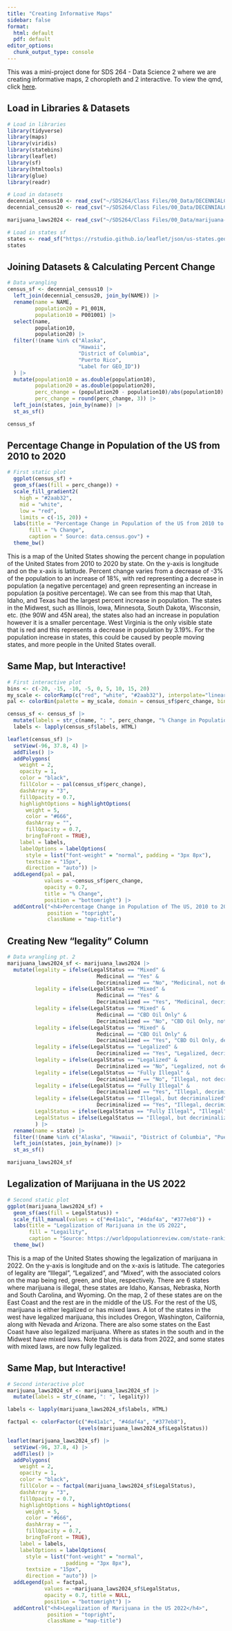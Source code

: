 ```yaml
---
title: "Creating Informative Maps"
sidebar: false
format:
  html: default
  pdf: default
editor_options: 
  chunk_output_type: console
---
```


This was a mini-project done for SDS 264 - Data Science 2 where we are creating informative maps, 2 choropleth and 2 interactive. To view the qmd, click [here](https://github.com/proback/264_fall_2024/blob/main/02_maps.qmd).

## Load in Libraries & Datasets

```r
# Load in libraries
library(tidyverse)
library(maps)
library(viridis)
library(statebins)
library(leaflet)
library(sf)
library(htmltools)
library(glue)
library(readr)
```

```r
# Load in datasets
decennial_census10 <- read_csv("~/SDS264/Class Files/00_Data/DECENNIALCD1162010.P1-Data.csv")
decennial_census20 <- read_csv("~/SDS264/Class Files/00_Data/DECENNIALCD1182020.P1-Data.csv")

marijuana_laws2024 <- read_csv("~/SDS264/Class Files/00_Data/marijuana-laws-by-state-2024.csv")
```

```r
# Load in states sf
states <- read_sf("https://rstudio.github.io/leaflet/json/us-states.geojson")  #<2>
states
```

## Joining Datasets & Calculating Percent Change

```r
# Data wrangling
census_sf <- decennial_census10 |>
  left_join(decennial_census20, join_by(NAME)) |>
  rename(name = NAME,
         population20 = P1_001N,
         population10 = P001001) |>
  select(name, 
         population10, 
         population20) |>
  filter(!(name %in% c("Alaska", 
                       "Hawaii", 
                       "District of Columbia", 
                       "Puerto Rico", 
                       "Label for GEO_ID"))
  ) |>
  mutate(population10 = as.double(population10),
         population20 = as.double(population20),
         perc_change = (population20 - population10)/abs(population10) * 100,
         perc_change = round(perc_change, 3)) |>
  left_join(states, join_by(name)) |>
  st_as_sf()

census_sf
```

## Percentage Change in Population of the US from 2010 to 2020

```r
# First static plot
  ggplot(census_sf) +
  geom_sf(aes(fill = perc_change)) +
  scale_fill_gradient2(
    high = "#2aab32", 
    mid = "white",
    low = "red",
    limits = c(-15, 20)) +
  labs(title = "Percentage Change in Population of the US from 2010 to 2020",
       fill = "% Change",
       caption = " Source: data.census.gov") +
  theme_bw()
```

This is a map of the United States showing the percent change in population of the United States from 2010 to 2020 by state. On the y-axis is longitude and on the x-axis is latitude. Percent change varies from a decrease of -3% of the population to an increase of 18%, with red representing a decrease in population (a negative percentage) and green representing an increase in population (a positive percentage). We can see from this map that Utah, Idaho, and Texas had the largest percent increase in population. The states in the Midwest, such as Illinois, Iowa, Minnesota, South Dakota, Wisconsin, etc. (the 90W and 45N area), the states also had an increase in population however it is a smaller percentage. West Virginia is the only visible state that is red and this represents a decrease in population by 3.19%. For the population increase in states, this could be caused by people moving states, and more people in the United States overall. 

## Same Map, but Interactive!

```r
# First interactive plot
bins <- c(-20, -15, -10, -5, 0, 5, 10, 15, 20)
my_scale <- colorRamp(c("red", "white", "#2aab32"), interpolate="linear")
pal <- colorBin(palette = my_scale, domain = census_sf$perc_change, bins = bins)

census_sf <- census_sf |>
  mutate(labels = str_c(name, ": ", perc_change, "% Change in Population"))
  labels <- lapply(census_sf$labels, HTML)

leaflet(census_sf) |>
  setView(-96, 37.8, 4) |>
  addTiles() |>
  addPolygons(
    weight = 2,
    opacity = 1,
    color = "black",
    fillColor = ~ pal(census_sf$perc_change),
    dashArray = "3",
    fillOpacity = 0.7,
    highlightOptions = highlightOptions(
      weight = 5,
      color = "#666",
      dashArray = "",
      fillOpacity = 0.7,
      bringToFront = TRUE),
    label = labels,
    labelOptions = labelOptions(
      style = list("font-weight" = "normal", padding = "3px 8px"),
      textsize = "15px",
      direction = "auto")) |>
  addLegend(pal = pal, 
            values = ~census_sf$perc_change, 
            opacity = 0.7, 
            title = "% Change", 
            position = "bottomright") |>
  addControl("<h4>Percentage Change in Population of The US, 2010 to 2020</h4>", 
             position = "topright", 
             className = "map-title")

```

## Creating New "legality" Column

```r
# Data wrangling pt. 2
marijuana_laws2024_sf <- marijuana_laws2024 |>
  mutate(legality = ifelse(LegalStatus == "Mixed" & 
                             Medicinal == "Yes" & 
                             Decriminalized == "No", "Medicinal, not decriminalized", LegalStatus),
         legality = ifelse(LegalStatus == "Mixed" & 
                             Medicinal == "Yes" & 
                             Decriminalized == "Yes", "Medicinal, decriminalized", legality),
         legality = ifelse(LegalStatus == "Mixed" & 
                             Medicinal == "CBD Oil Only" & 
                             Decriminalized == "No", "CBD Oil Only, not decriminalized", legality),
         legality = ifelse(LegalStatus == "Mixed" & 
                             Medicinal == "CBD Oil Only" & 
                             Decriminalized == "Yes", "CBD Oil Only, decriminalized", legality),
         legality = ifelse(LegalStatus == "Legalized" & 
                             Decriminalized == "Yes", "Legalized, decriminalized", legality),
         legality = ifelse(LegalStatus == "Legalized" & 
                             Decriminalized == "No", "Legalized, not decriminalized", legality),
         legality = ifelse(LegalStatus == "Fully Illegal" & 
                             Decriminalized == "No", "Illegal, not decriminalized", legality),
         legality = ifelse(LegalStatus == "Fully Illegal" & 
                             Decriminalized == "Yes", "Illegal, decriminalized", legality),
         legality = ifelse(LegalStatus == "Illegal, but decriminalized" & 
                             Decriminalized == "Yes", "Illegal, decriminalized", legality),
         LegalStatus = ifelse(LegalStatus == "Fully Illegal", "Illegal", LegalStatus),
         LegalStatus = ifelse(LegalStatus == "Illegal, but decriminalized", "Illegal", LegalStatus)
         ) |>
  rename(name = state) |>
  filter(!(name %in% c("Alaska", "Hawaii", "District of Columbia", "Puerto Rico"))) |>
  left_join(states, join_by(name)) |>
  st_as_sf()

marijuana_laws2024_sf
```

## Legalization of Marijuana in the US 2022

```r
# Second static plot
ggplot(marijuana_laws2024_sf) +
  geom_sf(aes(fill = LegalStatus)) +
  scale_fill_manual(values = c("#e41a1c", "#4daf4a", "#377eb8")) +
  labs(title = "Legalization of Marijuana in the US 2022",
       fill = "Legaility",
       caption = "Source: https://worldpopulationreview.com/state-rankings/marijuana-laws-by-state") +
  theme_bw()
```

This is a map of the United States showing the legalization of marijuana in 2022. On the y-axis is longitude and on the x-axis is latitude. The categories of legality are "Illegal", "Legalized", and "Mixed", with the associated colors on the map being red, green, and blue, respectively. There are 6 states where marijuana is illegal, these states are Idaho, Kansas, Nebraska, North and South Carolina, and Wyoming. On the map, 2 of these states are on the East Coast and the rest are in the middle of the US. For the rest of the US, marijuana is either legalized or has mixed laws. A lot of the states in the west have legalized marijuana, this includes Oregon, Washington, California, along with Nevada and Arizona. There are also some states on the East Coast have also legalized marijuana. Where as states in the south and in the Midwest have mixed laws. Note that this is data from 2022, and some states with mixed laws, are now fully legalized.

## Same Map, but Interactive!

```r
# Second interactive plot
marijuana_laws2024_sf <- marijuana_laws2024_sf |>
  mutate(labels = str_c(name, ": ", legality))

labels <- lapply(marijuana_laws2024_sf$labels, HTML)

factpal <- colorFactor(c("#e41a1c", "#4daf4a", "#377eb8"), 
                       levels(marijuana_laws2024_sf$LegalStatus))

leaflet(marijuana_laws2024_sf) |>
  setView(-96, 37.8, 4) |>
  addTiles() |>
  addPolygons(
    weight = 2,
    opacity = 1,
    color = "black",
    fillColor = ~ factpal(marijuana_laws2024_sf$LegalStatus),
    dashArray = "3",
    fillOpacity = 0.7,
    highlightOptions = highlightOptions(
      weight = 5,
      color = "#666",
      dashArray = "",
      fillOpacity = 0.7,
      bringToFront = TRUE),
    label = labels,
    labelOptions = labelOptions(
      style = list("font-weight" = "normal", 
                   padding = "3px 8px"),
      textsize = "15px",
      direction = "auto")) |>
  addLegend(pal = factpal, 
            values = ~marijuana_laws2024_sf$LegalStatus, 
            opacity = 0.7, title = NULL, 
            position = "bottomright") |>
  addControl("<h4>Legalization of Marijuana in the US 2022</h4>", 
             position = "topright", 
             className = "map-title")
```

